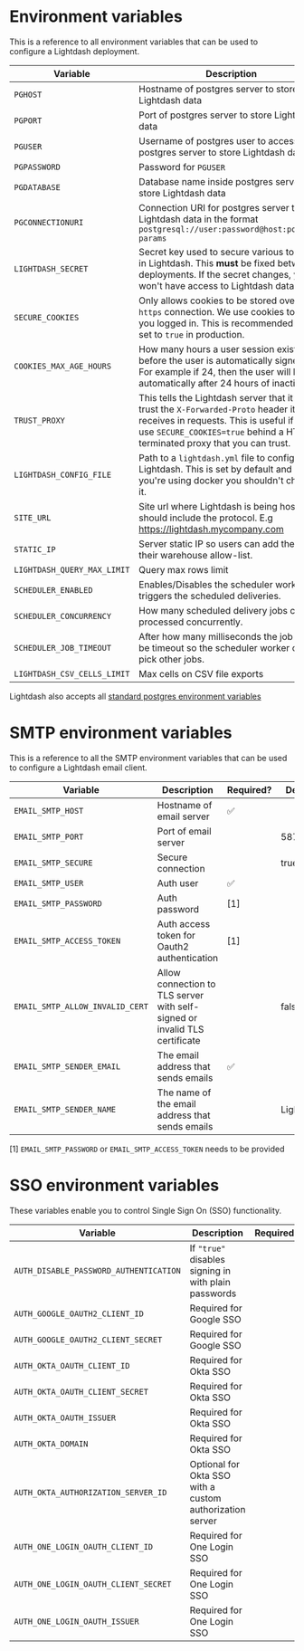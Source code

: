 # Environment variables

This is a reference to all environment variables that can be used to configure a Lightdash deployment.

| Variable                    | Description                                                                                                                                                                                                   | Required? | Default                                                         |
|-----------------------------|---------------------------------------------------------------------------------------------------------------------------------------------------------------------------------------------------------------|-----------|-----------------------------------------------------------------|
| `PGHOST`                    | Hostname of postgres server to store Lightdash data                                                                                                                                                           | ✅         |                                                                 |
| `PGPORT`                    | Port of postgres server to store Lightdash data                                                                                                                                                               | ✅         |                                                                 |
| `PGUSER`                    | Username of postgres user to access postgres server to store Lightdash data                                                                                                                                   | ✅         |                                                                 |
| `PGPASSWORD`                | Password for `PGUSER`                                                                                                                                                                                         | ✅         |                                                                 |
| `PGDATABASE`                | Database name inside postgres server to store Lightdash data                                                                                                                                                  | ✅         |                                                                 |
| `PGCONNECTIONURI`           | Connection URI for postgres server to store Lightdash data in the format `postgresql://user:password@host:port/db?params`                                                                                     |           | This is an alternative to providing the previous `PG` variables |
| `LIGHTDASH_SECRET`          | Secret key used to secure various tokens in Lightdash. This **must** be fixed between deployments. If the secret changes, you won't have access to Lightdash data.                                            | ✅         |                                                                 |
| `SECURE_COOKIES`            | Only allows cookies to be stored over a `https` connection. We use cookies to keep you logged in. This is recommended to be set to `true` in production.                                                      |           | `false`                                                         |
| `COOKIES_MAX_AGE_HOURS`     | How many hours a user session exists before the user is automatically signed out. For example if 24, then the user will be automatically after 24 hours of inactivity.                                        |
| `TRUST_PROXY`               | This tells the Lightdash server that it can trust the `X-Forwarded-Proto` header it receives in requests. This is useful if you use `SECURE_COOKIES=true` behind a HTTPS terminated proxy that you can trust. |           | `false`                                                         |
| `LIGHTDASH_CONFIG_FILE`     | Path to a `lightdash.yml` file to configure Lightdash. This is set by default and if you're using docker you shouldn't change it.                                                                             |           |                                                                 |
| `SITE_URL`                  | Site url where Lightdash is being hosted. It should include the protocol. E.g https://lightdash.mycompany.com                                                                                                 |           | `http://localhost:8080`                                         |
| `STATIC_IP`                 | Server static IP so users can add the IP to their warehouse allow-list.                                                                                                                                       |           | `http://localhost:8080`                                         |
| `LIGHTDASH_QUERY_MAX_LIMIT` | Query max rows limit                                                                                                                                                                                          |           | `5000`                                                          |                                                           |
| `SCHEDULER_ENABLED`         | Enables/Disables the scheduler worker that triggers the scheduled deliveries.                                                                                                                                 |           | `true`                                                          |
| `SCHEDULER_CONCURRENCY`     | How many scheduled delivery jobs can be processed concurrently.                                                                                                                                               |           | `1`                                                             |
| `SCHEDULER_JOB_TIMEOUT`     | After how many milliseconds the job should be timeout so the scheduler worker can pick other jobs.                                                                                                            |           | `600000`  (10 minutes)                                          |
| `LIGHTDASH_CSV_CELLS_LIMIT` | Max cells on CSV file exports                                                                                                                                                                                 |           | `100000`                                                        |                                                           |

Lightdash also accepts all [standard postgres environment variables](https://www.postgresql.org/docs/9.3/libpq-envars.html)

# SMTP environment variables

This is a reference to all the SMTP environment variables that can be used to configure a Lightdash email client.

| Variable | Description | Required? | Default |
|----------|-------------|-----------|---------|
|`EMAIL_SMTP_HOST`| Hostname of email server | ✅ | |
|`EMAIL_SMTP_PORT` | Port of email server | | 587 |
|`EMAIL_SMTP_SECURE` | Secure connection | | true |
|`EMAIL_SMTP_USER` | Auth user | ✅ | |
|`EMAIL_SMTP_PASSWORD` | Auth password | [1] | |
|`EMAIL_SMTP_ACCESS_TOKEN` | Auth access token for Oauth2 authentication | [1] | |
|`EMAIL_SMTP_ALLOW_INVALID_CERT` | Allow connection to TLS server with self-signed or invalid TLS certificate | | false |
|`EMAIL_SMTP_SENDER_EMAIL` | The email address that sends emails | ✅ | |
|`EMAIL_SMTP_SENDER_NAME` | The name of the email address that sends emails | | Lightdash |

[1] `EMAIL_SMTP_PASSWORD` or `EMAIL_SMTP_ACCESS_TOKEN` needs to be provided

# SSO environment variables

These variables enable you to control Single Sign On (SSO) functionality.

| Variable                               | Description                                              | Required? | Default |
|----------------------------------------|----------------------------------------------------------|-----------|---------|
| `AUTH_DISABLE_PASSWORD_AUTHENTICATION` | If `"true"` disables signing in with plain passwords     |           | false   |
| `AUTH_GOOGLE_OAUTH2_CLIENT_ID`         | Required for Google SSO                                  |           |         |
| `AUTH_GOOGLE_OAUTH2_CLIENT_SECRET`     | Required for Google SSO                                  |           |         |
| `AUTH_OKTA_OAUTH_CLIENT_ID`            | Required for Okta SSO                                    |           |         |
| `AUTH_OKTA_OAUTH_CLIENT_SECRET`        | Required for Okta SSO                                    |           |         |
| `AUTH_OKTA_OAUTH_ISSUER`               | Required for Okta SSO                                    |           |         |
| `AUTH_OKTA_DOMAIN`                     | Required for Okta SSO                                    |           |         |
| `AUTH_OKTA_AUTHORIZATION_SERVER_ID`    | Optional for Okta SSO with a custom authorization server |           |         |
| `AUTH_ONE_LOGIN_OAUTH_CLIENT_ID`       | Required for One Login SSO                               |           |         |
| `AUTH_ONE_LOGIN_OAUTH_CLIENT_SECRET`   | Required for One Login SSO                               |           |         |
| `AUTH_ONE_LOGIN_OAUTH_ISSUER`          | Required for One Login SSO                               |           |         |
